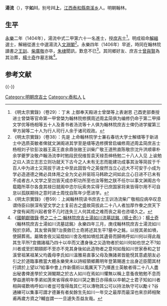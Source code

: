 {{明清人物信息框
| 姓名 = 湯流
| 原名 =
| 圖片名稱 = 
| 圖片大小 = 220px
| 圖片說明 = 
| 最高職務 = 翰林院庶吉士
| 國家 = 大明
| 爵位 =
| 籍貫 = [[江西|江西]][[泰和縣|泰和縣]]
| 族裔 = 
| 字號 = 字如川，別號川上
| 室名 = 
| 諡號 = 
| 出生日期 = 元至正二十六年（1366年）
| 出生地點 = 
| 逝世日期 = 明永樂四年（1406年）
| 逝世地點 = 
| 墓葬 =
| 配偶 =
| 親屬 = 
| 出身 = 
*永樂二年甲申科進士出身
| 經歷 = 
| 著作 =
}}

'''湯流'''（{{bd|1366年||1406年|catIdx=Tang湯}}），字'''如川'''，别号'''川上'''，[[江西|江西]][[泰和縣|泰和縣]][[南溪乡|南溪乡]]人。明朝翰林。

==生平==
[[永乐_(明朝)|永樂]]二年（1404年），湯流中式二甲第六十一名進士，授[[庶吉士|庶吉士]]<ref>《明太宗實錄》（卷29）：丁未  上御奉天殿进士曾棨等上表谢恩  己酉吏部奏授进士曾棨等官命第一甲曾棨为翰林院修撰周述周孟简俱为编修仍命于第二甲择文学优等杨相等五十人及善书者汤流等十人俱为翰林院庶吉士俾仍进学擢第三甲方昶等二十人为行人司行人余于诸司观政。</ref>。明成祖命[[解縉|解縉]]選士，解縉從進士中選湯流入[[文淵閣|文淵閣]]<ref>《明太宗實錄》（卷38）：先是  上命翰林院学士兼右春坊大学士解缙等于新进士中选质英敏者俾就文渊阁进其学至是缙等选修撰曾启编修周述周孟简庶吉士杨相刘子钦彭汝器王英王直余鼎张敞王训柴广敬王道熊直陈敬宗沈升洪顺章朴余学夔罗汝敬卢翰汤流李时勉段民倪维哲袁天禄吾绅杨勉二十八人入见  上谕勉之曰人湏立志志立则功就天下古今之人未有无志而能建功成事其汝等简拔于千百人中为进士又简拔于进士中至此固皆今之英俊然当立心远大不可安于小成为学必造道德之微必具体用之全为文必并驱班马韩欧之间如此立心日进不已未有不成者古人文学之至岂皆天成亦积功所至也汝等勉之朕不任尔以事文渊阁古今载籍所萃尔各食其禄日就阁中恣尔玩索务实得于已庶国家将来皆得尔用不可自怠以孤朕期待之意时进士周忱自陈年少愿进学。</ref>。永樂四年（1406年）早逝，時同在翰林院讀書之[[王訓_(永樂進士)|王訓]]、[[柴廣敬|柴廣敬]]亦卒，[[朱棣|朱棣]]聞訊，歎息不已<ref>《明太宗實錄》（卷59）：上闻翰林院读书庶吉士王训汤流柴广敬相应病卒叹息谓侍臣曰朕深有望文学之士复前古之盛故简拔此二十八人者加厚作餋之庶天下才俊有闻而兴起者曾不几时连失三人何其成之难而丧之易也咨嗟久之。</ref>。其同鄉好友、庶吉士[[曾與賢|曾與賢]]為其治葬，[[楊士奇|楊士奇]]作墓志銘<ref>《[[國朝獻徵錄|國朝獻徵錄]]·[[s:國朝獻徵錄/卷之二十二#翰林院庶吉士湯如川流墓誌銘（楊士奇）|卷之二十二·翰林院庶吉士湯如川流墓誌銘（楊士奇）]]》：[[楊士奇|楊士奇]]〈翰林院庶吉士湯如川流墓誌銘〉永樂四年三月，庚戌翰林院庶吉士湯流如川歿於京師。其友曾與賢?治喪斂巳士奇將述其生平?墓中之銘，以授其弟如塤，使歸葬焉。屬隣舍夜災延燬如川舍及棺如塤拾其遺骨而歸嗚呼如川何以得此哉其生平所?宜備諸福乃四十以卒而又遭身後之災造物者於如川何如也世之不?如川者或至於期頤即不至亦不見其身後如此造物者之意何如哉如川世家泰和之甘溪曾祖某祖某父均義母李氏如川溫雅易直事父母及撫諸弟皆能悅其意處朋友必引之於道臨事務當大體永樂癸未以詩經領鄉薦明年登第賜進士出身近臣聞其材行請於上望以?給事中會上作新儒術以風厲天下乃擇進士英敏者得二十八人盡出秘書俾進學於文淵閣期之於古人如川在焉如川懼無以稱上意蚤夜勉勉不息而學益進明年季弟如箎來省得疾卒如川哭之數日亦得疾以卒朝之士君子知如川者相與嗟歎嗚呼如川者豈可復得哉其仁可以漙物其公可以持法執守可以勵彳?谷通練可以集事可謂才德兼有者矣餘生先如川一年交之最厚而最深也來京師相聚甫再歲方資之?輔豈謂一一旦遽失吾益友哉。</ref>。

==参考文献==
{{Reflist}}

{{-}}
{{永樂二年甲申科殿試金榜}}

{{DEFAULTSORT:Tang湯}}
[[Category:明朝庶吉士|Category:明朝庶吉士]]
[[Category:泰和人|Category:泰和人]]
[[Category:湯姓|L]]